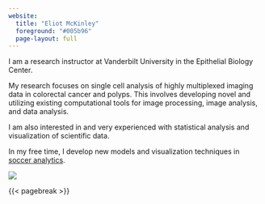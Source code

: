 ```yaml
---
website:
  title: "Eliot McKinley"
  foreground: "#005b96"
  page-layout: full
---
```


::: column-page-inset
::: column-page-inset-left
I am a research instructor at Vanderbilt University in the Epithelial Biology Center.

My research focuses on single cell analysis of highly multiplexed imaging data in colorectal cancer and polyps. This involves developing novel and utilizing existing computational tools for image processing, image analysis, and data analysis.

I am also interested in and very experienced with statistical analysis and visualization of scientific data.

In my free time, I develop new models and visualization techniques in [soccer analytics](soccer.qmd).
:::

::: {.column-margin .column-container}
![](etm_headshot.png)
:::
:::

{{< pagebreak >}}

::: {.column-page-inset .text-center}
```{=html}


<a class="btn btn-outline-primary", href="https://twitter.com/etmckinley" target="_blank" rel="noopener noreferrer">
    <i class="bi bi-twitter" style='color:#005b96' role='img' aria-label='Twitter'></i>
</a>

<a class="btn btn-outline-primary", href="https://github.com/etmckinley" target="_blank" rel="noopener noreferrer">
    <i class="bi bi-github" style='color:#005b96' role='img' aria-label='Github'></i>
</a>

<a class="btn btn-outline-primary", href="https://www.linkedin.com/in/etmckinley" target="_blank" rel="noopener noreferrer">
    <i class="bi bi-linkedin" style='color:#005b96' role='img' aria-label='LinkedIn'></i>
</a>

<link rel="stylesheet" href="https://cdn.jsdelivr.net/gh/jpswalsh/academicons@1/css/academicons.min.css">

<a class="btn btn-outline-primary", href="https://scholar.google.com/citations?user=iI6kV6EAAAAJ&hl=en" target="_blank" rel="noopener noreferrer">
    <i class="ai ai-google-scholar" style='color:#005b96' role='img' aria-label='Google Scholar'></i>
</a>

<a class="btn btn-outline-primary", href="mailto:etmckinley@gmail.com" target="_blank" rel="noopener noreferrer">
    <i class="bi bi-envelope" style='color:#005b96' role='img' aria-label='email'></i>
</a>
```
:::
